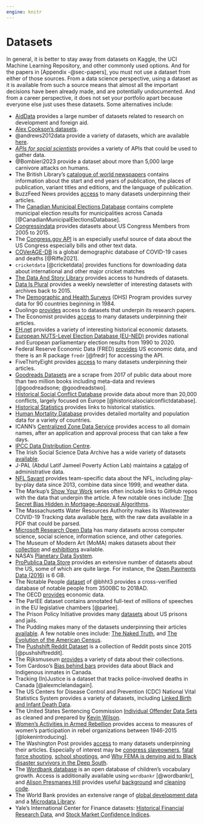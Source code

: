 ```yaml
---
engine: knitr
---
```


# Datasets {#sec-datasets}

In general, it is better to stay away from datasets on Kaggle, the UCI Machine Learning Repository, and other commonly used options. And for the papers in [Appendix -@sec-papers], you must not use a dataset from either of those sources. From a data science perspective, using a dataset as it is available from such a source means that almost all the important decisions have been already made, and are potentially undocumented. And from a career perspective, it does not set your portfolio apart because everyone else just uses these datasets. Some alternatives include:

- [AidData](https://www.aiddata.org/datasets) provides a large number of datasets related to research on development and foreign aid.
- [Alex Cookson's datasets](https://github.com/tacookson/data).
- @andrews2012data provide a variety of datasets, which are available [here](https://www.york.ac.uk/depts/maths/histstat/pml1/r/andrews.htm).
- [*APIs for social scientists*](https://bookdown.org/paul/apis_for_social_scientists/) provides a variety of APIs that could be used to gather data.
- @Bombieri2023 provide a dataset about more than 5,000 large carnivore attacks on humans.
- The British Library's [catalogue of world newspapers](https://bl.iro.bl.uk/concern/datasets/943bd083-6355-44a1-97eb-b8ff898f87d5?locale=en) contains information about the start and end years of publication, the places of publication, variant titles and editions, and the language of publication.
- BuzzFeed News provides [access](https://github.com/BuzzFeedNews/nics-firearm-background-checks) to many datasets underpinning their articles. 
- The [Canadian Municipal Elections Database](https://dataverse.scholarsportal.info/dataset.xhtml?persistentId=doi:10.5683/SP2/4MZJPQ) contains complete municipal election results for municipalities across Canada [@CanadianMunicipalElectionsDatabase].
- [Congressindata](https://www.congressindata.com) provides datasets about US Congress Members from 2005 to 2015.
- The [Congress.gov API](https://blogs.loc.gov/law/2022/09/introducing-the-congress-gov-api/) is an especially useful source of data about the US Congress especially bills and other text data.
- [COVerAGE-DB](https://osf.io/mpwjq/) is a global demographic database of COVID-19 cases and deaths [@Riffe2021].
- `cricketdata` [@cricketdata] provides functions for downloading data about international and other major cricket matches
- [The Data And Story Library](https://dasl.datadescription.com) provides access to hundreds of datasets.
- [Data Is Plural](https://www.data-is-plural.com) provides a weekly newsletter of interesting datasets with archives back to 2015.
- The [Demographic and Health Surveys](https://dhsprogram.com) (DHS) Program provides survey data for 90 countries beginning in 1984.
- Duolingo [provides](https://research.duolingo.com) access to datasets that underpin its research papers.
- The Economist provides [access](https://github.com/orgs/TheEconomist/repositories) to many datasets underpinning their articles.
- [EH.net](https://eh.net/databases/) provides a variety of interesting historical economic datasets. 
- [European NUTS-Level Election Database (EU-NED)](https://eu-ned.com) provides national and European parliamentary election results from 1990 to 2020.
- Federal Reserve Economic Data (FRED) [provides](https://fred.stlouisfed.org) US economic data, and there is an R package `fredr` [@fredr] for accessing the API.
- FiveThirtyEight provides [access](https://github.com/fivethirtyeight/data) to many datasets underpinning their articles.
- [Goodreads Datasets](https://sites.google.com/eng.ucsd.edu/ucsdbookgraph/home) are a scrape from 2017 of public data about more than two million books including meta-data and reviews [@goodreadsone; @goodreadstwo].
- [Historical Social Conflict Database](https://www.unicaen.fr/hiscod/accueil.html) provide data about more than 20,000 conflicts, largely focused on Europe [@historicalsocialconflictdatabase].
- [Historical Statistics](https://www.historicalstatistics.org/) provides links to historical statistics.
- [Human Mortality Database](https://www.mortality.org) provides detailed mortality and population data for a variety of countries.
- ICANN's [Centralized Zone Data Service](https://czds.icann.org/home) provides access to all domain names, after an application and approval process that can take a few days.
- [IPCC Data Distribution Centre](https://www.ipcc-data.org).
- The Irish Social Science Data Archive has a wide variety of datasets [available](https://www.ucd.ie/issda/data/).
- J-PAL (Abdul Latif Jameel Poverty Action Lab) maintains a [catalog](https://www.povertyactionlab.org/catalog-administrative-data-sets) of administrative data.
- [NFL Savant](http://nflsavant.com/index.php) provides team-specific data about the NFL, including play-by-play data since 2013, combine data since 1999, and weather data.
- The Markup's [Show Your Work](https://themarkup.org/series/show-your-work) series often include links to GitHub repos with the data that underpin the article. A few notable ones include: [The Secret Bias Hidden in Mortgage-Approval Algorithms](https://github.com/the-markup/investigation-redlining).
- The Massachusetts Water Resources Authority makes its Wastewater COVID-19 Tracking data available [here](https://www.mwra.com/biobot/biobotdata.htm), with the raw data available in a PDF that could be parsed.
- [Microsoft Research Open Data](https://msropendata.com) has many datasets across computer science, social science, information science, and other categories.
- The Museum of Modern Art (MoMA) makes datasets about their [collection](https://github.com/MuseumofModernArt/collection) and [exhibitions](https://github.com/MuseumofModernArt/exhibitions) available.
- NASA's [Planetary Data System](https://pds.nasa.gov).
- [ProPublica Data Store](https://www.propublica.org/datastore/) provides an extensive number of datasets about the US, some of which are quite large. For instance, the [Open Payments Data (2016)](https://www.propublica.org/datastore/dataset/cms-open-payments-data-2016) is 6 GB.
- The Notable People [dataset](https://medialab.github.io/bhht-datascape/) of @bhht3 provides a cross-verified database of notable people from 3500BC to 2018AD.
- The OECD [provides](https://data.oecd.org) economic data.
- The ParlEE dataset contains annotated full-text of millions of speeches in the EU legislative chambers [@parlee].
- The Prison Policy Initiative provides many [datasets](https://www.prisonpolicy.org/data/) about US prisons and jails.
- The Pudding makes many of the datasets underpinning their articles [available](https://github.com/the-pudding/data). A few notable ones include: [The Naked Truth](https://github.com/the-pudding/data/tree/master/foundation-names), and [The Evolution of the American Census](https://github.com/the-pudding/data/tree/master/census-history).
- The [Pushshift Reddit Dataset](https://files.pushshift.io/reddit/) is a collection of Reddit posts since 2015 [@pushshiftreddit].
- The Rijksmuseum [provides](https://data.rijksmuseum.nl) a variety of data about their collections.
- Tom Cardoso's [Bias behind bars](https://www.theglobeandmail.com/canada/article-investigation-racial-bias-in-canadian-prison-risk-assessments/) provides data about Black and Indigenous inmates in Canada.
- Tracking (In)Justice is a dataset that tracks police-involved deaths in Canada [@alexmclelandagain].
- The US Centers for Disease Control and Prevention (CDC) National Vital Statistics System provides a variety of datasets, including [Linked Birth and Infant Death Data](https://www.cdc.gov/nchs/nvss/linked-birth.htm#Two_Formats).
- The United States Sentencing Commission [Individual Offender Data Sets](https://www.ussc.gov/research/datafiles/commission-datafiles) as cleaned and prepared by [Kevin Wilson](https://kevinhayeswilson.com/data.html).
- [Women's Activities in Armed Rebellion](https://www.waarproject.com) provides access to measures of women's participation in rebel organizations between 1946-2015 [@lokenintroducing]. 
- The Washington Post provides [access](https://github.com/washingtonpost) to many datasets underpinning their articles. Especially of interest may be [congress slaveowners](https://github.com/washingtonpost/data-congress-slaveowners), [fatal force shooting](https://github.com/washingtonpost/data-police-shootings), [school shootings](https://github.com/washingtonpost/data-school-shootings), and [Why FEMA is denying aid to Black disaster survivors in the Deep South](https://github.com/wpinvestigative/fema_ihp_denials).
- The [Wordbank database](http://wordbank.stanford.edu) is an open database of children's vocabulary growth. Access is additionally available using `wordbankr` [@wordbankr], and [Alison Presmanes Hill](https://www.apreshill.com) provides useful [background](https://apreshill.github.io/data-vis-labs-2018/03-colors.html) and [cleaning code](https://apreshill.github.io/data-vis-labs-2018/03a-meow-cleaning.html).
- The World Bank provides an extensive range of [global development data](https://data.worldbank.org) and a [Microdata Library](https://microdata.worldbank.org/index.php/home/).
- Yale's International Center for Finance datasets: [Historical Financial Research Data](https://som.yale.edu/centers/international-center-for-finance/data/historical-financial-research-data), and [Stock Market Confidence Indices](https://som.yale.edu/centers/international-center-for-finance/data/stock-market-confidence-indices).



